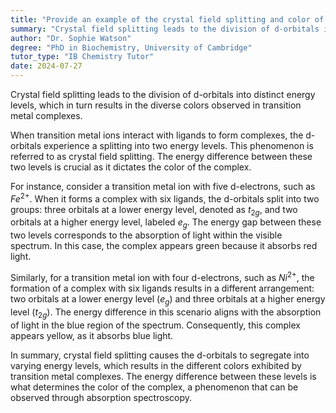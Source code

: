 ```yaml
---
title: "Provide an example of the crystal field splitting and color of transition metal complexes"
summary: "Crystal field splitting leads to the division of d-orbitals into varying energy levels, which in turn produces distinct colors in transition metal complexes."
author: "Dr. Sophie Watson"
degree: "PhD in Biochemistry, University of Cambridge"
tutor_type: "IB Chemistry Tutor"
date: 2024-07-27
---
```


Crystal field splitting leads to the division of d-orbitals into distinct energy levels, which in turn results in the diverse colors observed in transition metal complexes.

When transition metal ions interact with ligands to form complexes, the d-orbitals experience a splitting into two energy levels. This phenomenon is referred to as crystal field splitting. The energy difference between these two levels is crucial as it dictates the color of the complex.

For instance, consider a transition metal ion with five d-electrons, such as $Fe^{2+}$. When it forms a complex with six ligands, the d-orbitals split into two groups: three orbitals at a lower energy level, denoted as $t_{2g}$, and two orbitals at a higher energy level, labeled $e_g$. The energy gap between these two levels corresponds to the absorption of light within the visible spectrum. In this case, the complex appears green because it absorbs red light.

Similarly, for a transition metal ion with four d-electrons, such as $Ni^{2+}$, the formation of a complex with six ligands results in a different arrangement: two orbitals at a lower energy level ($e_g$) and three orbitals at a higher energy level ($t_{2g}$). The energy difference in this scenario aligns with the absorption of light in the blue region of the spectrum. Consequently, this complex appears yellow, as it absorbs blue light.

In summary, crystal field splitting causes the d-orbitals to segregate into varying energy levels, which results in the different colors exhibited by transition metal complexes. The energy difference between these levels is what determines the color of the complex, a phenomenon that can be observed through absorption spectroscopy.
    